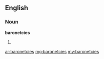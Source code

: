 ==English==

===Noun===
'''baronetcies'''

#{{plural of|baronetcy}}

[[ar:baronetcies]]
[[mg:baronetcies]]
[[my:baronetcies]]